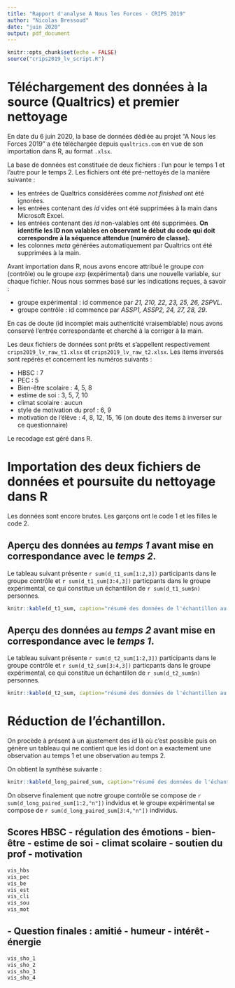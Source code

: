 ```yaml
---
title: "Rapport d'analyse A Nous les Forces - CRIPS 2019"
author: "Nicolas Bressoud"
date: "juin 2020"
output: pdf_document
---
```


```r
knitr::opts_chunk$set(echo = FALSE)
source("crips2019_lv_script.R")
```

# Téléchargement des données à la source (Qualtrics) et premier nettoyage

En date du 6 juin 2020, la base de données dédiée au projet "A Nous les Forces 2019" a été téléchargée depuis `qualtrics.com` en vue de son importation dans R, au format `.xlsx`.

La base de données est constituée de deux fichiers : l'un pour le temps 1 et l'autre pour le temps 2. Les fichiers ont été pré-nettoyés de la manière suivante :

- les entrées de Qualtrics considérées comme *not finished* ont été ignorées.
- les entrées contenant des *id* vides ont été supprimées à la main dans Microsoft Excel.
- les entrées contenant des *id* non-valables ont été supprimées. **On identifie les ID non valables en observant le début du code qui doit correspondre à la séquence attendue (numéro de classe).**
- les colonnes *meta* générées automatiquement par Qualtrics ont été supprimées à la main.

Avant importation dans R, nous avons encore attribué le groupe *con* (contrôle) ou le groupe *exp* (expérimental) dans une nouvelle variable, sur chaque fichier. Nous nous sommes basé sur les indications reçues, à savoir :

- groupe expérimental : id commence par *21, 210, 22, 23, 25, 26, 2SPVL*.
- groupe contrôle : id commence par *ASSP1, ASSP2, 24, 27, 28, 29*.

En cas de doute (id incomplet mais authenticité vraisemblable) nous avons conservé l'entrée correspondante et cherché à la corriger à la main.

Les deux fichiers de données sont prêts et s'appellent respectivement `crips2019_lv_raw_t1.xlsx` et `crips2019_lv_raw_t2.xlsx`.
Les items inversés sont repérés et concernent les numéros suivants :

* HBSC : 7
* PEC : 5
* Bien-être scolaire : 4, 5, 8
* estime de soi : 3, 5, 7, 10
* climat scolaire : aucun
* style de motivation du prof : 6, 9
* motivation de l'élève : 4, 8, 12, 15, 16 (on doute des items à inverser sur ce questionnaire)

Le recodage est géré dans R.

# Importation des deux fichiers de données et poursuite du nettoyage dans R

Les données sont encore brutes. Les garçons ont le code 1 et les filles le code 2.

## Aperçu des données au *temps 1* avant mise en correspondance avec le *temps 2*.

Le tableau suivant présente `r sum(d_t1_sum[1:2,3])` participants dans le groupe contrôle et `r sum(d_t1_sum[3:4,3])` particpants dans le groupe expérimental, ce qui constitue un échantillon de `r sum(d_t1_sum$n)` personnes.

```r

knitr::kable(d_t1_sum, caption="résumé des données de l'échantillon au temps 1 avant mise en lien", label="temps1")
```

## Aperçu des données au *temps 2* avant mise en correspondance avec le *temps 1*.

Le tableau suivant présente `r sum(d_t2_sum[1:2,3])` participants dans le groupe contrôle et `r sum(d_t2_sum[3:4,3])` particpants dans le groupe expérimental, ce qui constitue un échantillon de `r sum(d_t2_sum$n)` personnes. 
```r

knitr::kable(d_t2_sum, caption="résumé des données de l'échantillon au temps 2 avant mise en lien", label="temps2")
```

# Réduction de l'échantillon.

On procède à présent à un ajustement des *id* là où c'est possible puis on génère un tableau qui ne contient que les id dont on a exactement une observation au temps 1 et une observation au temps 2.

On obtient la synthèse suivante :


```r
knitr::kable(d_long_paired_sum, caption="résumé des données de l'échantillon pairé temps 1 et temps 2", label="sample_final")
```

On observe finalement que notre groupe contrôle se compose de `r sum(d_long_paired_sum[1:2,"n"])` indvidus et le groupe expérimental se compose de `r sum(d_long_paired_sum[3:4,"n"])` individus.

## Scores HBSC - régulation des émotions - bien-être - estime de soi - climat scolaire - soutien du prof - motivation

```r
vis_hbs
vis_pec
vis_be
vis_est
vis_cli
vis_sou
vis_mot
```

## - Question finales : amitié - humeur - intérêt - énergie

```r
vis_sho_1
vis_sho_2
vis_sho_3
vis_sho_4
```